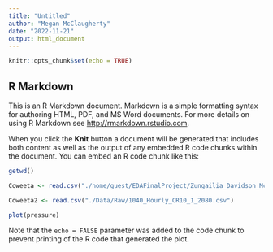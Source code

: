 ```yaml
---
title: "Untitled"
author: "Megan McClaugherty"
date: "2022-11-21"
output: html_document
---
```


```r
knitr::opts_chunk$set(echo = TRUE)
```

## R Markdown

This is an R Markdown document. Markdown is a simple formatting syntax for authoring HTML, PDF, and MS Word documents. For more details on using R Markdown see <http://rmarkdown.rstudio.com>.

When you click the **Knit** button a document will be generated that includes both content as well as the output of any embedded R code chunks within the document. You can embed an R code chunk like this:

```r
getwd()

Coweeta <- read.csv("./home/guest/EDAFinalProject/Zungailia_Davidson_McClaugherty/1040_Hourly_CR10_1_2080.csv")

Coweeta2 <- read.csv("./Data/Raw/1040_Hourly_CR10_1_2080.csv")

```



```r
plot(pressure)
```

Note that the `echo = FALSE` parameter was added to the code chunk to prevent printing of the R code that generated the plot.

